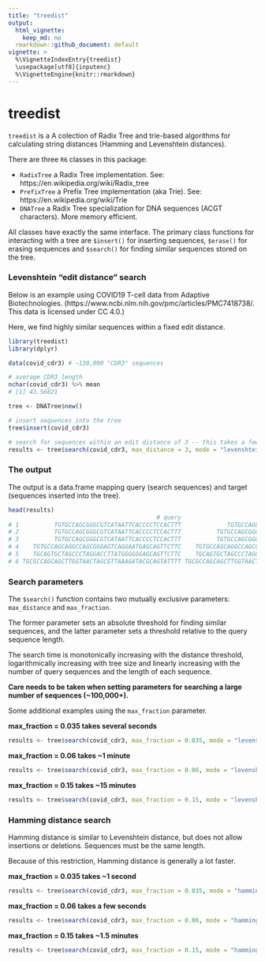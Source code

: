 ```yaml
---
title: "treedist"
output:
  html_vignette:
    keep_md: no
  rmarkdown::github_document: default
vignette: >
  %\VignetteIndexEntry{treedist}
  \usepackage[utf8]{inputenc}
  %\VignetteEngine{knitr::rmarkdown}
---
```


<!-- <img src="hex.png" width = "130" height = "150" align="right" style="border:0px;padding:15px"> -->
 
<!-- [![CRAN\_Status\_Badge](http://www.r-pkg.org/badges/version/treedist)](https://cran.r-project.org/package=treedist) [![CRAN\_Downloads\_Badge](https://cranlogs.r-pkg.org/badges/treedist)](https://cran.r-project.org/package=treedist) -->
<!-- [![CRAN\_Downloads\_Total\_Badge](https://cranlogs.r-pkg.org/badges/grand-total/treedist)](https://cran.r-project.org/package=treedist) -->

# treedist

`treedist` is a A colection of Radix Tree and trie-based algorithms for calculating string distances (Hamming and Levenshtein distances). 

There are three `R6` classes in this package: 

* `RadixTree` a Radix Tree implementation. See: https://en.wikipedia.org/wiki/Radix_tree
* `PrefixTree` a Prefix Tree implementation (aka Trie). See: https://en.wikipedia.org/wiki/Trie
* `DNATree` a Radix Tree specialization for DNA sequences (ACGT characters). More memory efficient. 

All classes have exactly the same interface. The primary class functions for interacting with a tree are `$insert()` for inserting sequences, `$erase()` for erasing sequences and `$search()` for finding similar sequences stored on the tree. 

### Levenshtein "edit distance" search

Below is an example using COVID19 T-cell data from Adaptive Biotechnologies. (https://www.ncbi.nlm.nih.gov/pmc/articles/PMC7418738/. This data is licensed under CC 4.0.)

Here, we find highly similar sequences within a fixed edit distance. 

```r
library(treedist)
library(dplyr)

data(covid_cdr3) # ~130,000 "CDR3" sequences

# average CDR3 length
nchar(covid_cdr3) %>% mean
# [1] 43.56821

tree <- DNATree$new()

# insert sequences into the tree
tree$insert(covid_cdr3)

# search for sequences within an edit distance of 3 -- this takes a few minutes
results <- tree$search(covid_cdr3, max_distance = 3, mode = "levenshtein", nthreads=8)

```
### The output

The output is a data.frame mapping query (search sequences) and target (sequences inserted into the tree). 
```r
head(results)
                                          # query                                        target distance
# 1          TGTGCCAGCGGGCGTCATAATTCACCCCTCCACTTT             TGTGCCAGCGGCTATAATTCACCCCTCCACTTT        3
# 2          TGTGCCAGCGGGCGTCATAATTCACCCCTCCACTTT          TGTGCCAGCGGGCGTCATAATTCACCCCTCCACTTT        0
# 3          TGTGCCAGCGGGCGTCATAATTCACCCCTCCACTTT          TGTGCCAGCGGGGACAGTAATTCACCCCTCCACTTT        3
# 4    TGTGCCAGCAGGCCAGCGGGAGTCAGGAATGAGCAGTTCTTC    TGTGCCAGCAGGCCAGCGGGAGTCAGGAATGAGCAGTTCTTC        0
# 5    TGCAGTGCTAGCCCTAGGACCTTATGGGGGGAGCAGTTCTTC    TGCAGTGCTAGCCCTAGGACCTTATGGGGGGAGCAGTTCTTC        0
# 6 TGCGCCAGCAGCTTGGTAACTAGCGTTAAAGATACGCAGTATTTT TGCGCCAGCAGCTTGGTAACTAGCGTTAAAGATACGCAGTATTTT        0
```

### Search parameters

The `$search()` function contains two mutually exclusive parameters: `max_distance` and `max_fraction`. 

The former parameter sets an absolute threshold for finding similar sequences, and the latter parameter sets a threshold relative to the query sequence length. 

The search time is monotonically increasing with the distance threshold, logarithmically increasing with tree size and linearly increasing with the number of query sequences and the length of each sequence. 

**Care needs to be taken when setting parameters for searching a large number of sequences (~100,000+).** 

Some additional examples using the `max_fraction` parameter.

**max_fraction = 0.035 takes several seconds**
```r
results <- tree$search(covid_cdr3, max_fraction = 0.035, mode = "levenshtein", nthreads=8)
```

**max_fraction = 0.06 takes ~1 minute**
```r
results <- tree$search(covid_cdr3, max_fraction = 0.06, mode = "levenshtein", nthreads=8)
```

**max_fraction = 0.15 takes ~15 minutes**
```r
results <- tree$search(covid_cdr3, max_fraction = 0.15, mode = "levenshtein", nthreads=8)
```
### Hamming distance search

Hamming distance is similar to Levenshtein distance, but does not allow insertions or deletions. Sequences must be the same length. 

Because of this restriction, Hamming distance is generally a lot faster. 

**max_fraction = 0.035 takes ~1 second**
```r
results <- tree$search(covid_cdr3, max_fraction = 0.035, mode = "hamming", nthreads=8)
```

**max_fraction = 0.06 takes a few seconds**
```r
results <- tree$search(covid_cdr3, max_fraction = 0.06, mode = "hamming", nthreads=8)
```

**max_fraction = 0.15 takes ~1.5 minutes**
```r
results <- tree$search(covid_cdr3, max_fraction = 0.15, mode = "hamming", nthreads=8)
```


